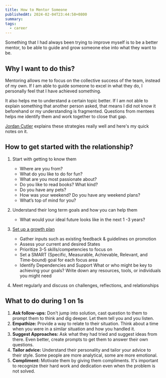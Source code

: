 ```yaml
---
title: How to Mentor Someone
publishedAt: 2024-02-04T23:44:58+0800
summary:
tags:
  - career
---
```


Something that I had always been trying to improve myself is to be a better mentor, to be able to guide and grow someone else into what they want to be.

## Why I want to do this?

Mentoring allows me to focus on the collective success of the team, instead of my own. If I am able to guide someone to excel in what they do, I personally feel that I have achieved something.

It also helps me to understand a certain topic better. If I am not able to explain something that another person asked, that means I did not know it beforehand or my understanding is fragmented. Questions from mentees helps me identify them and work together to close that gap.

[Jordan Cutler](https://substack.com/@jordancutler) explains these strategies really well and here's my quick notes on it.

## How to get started with the relationship?

1. Start with getting to know them

   - Where are you from?
   - What do you like to do for fun?
   - What are you most passionate about?
   - Do you like to read books? What kind?
   - Do you have any pets?
   - How was your weekend? Do you have any weekend plans?
   - What’s top of mind for you?

2. Understand their long term goals and how you can help them

   - What would your ideal future looks like in the next 1 -3 years?

3. [Set up a growth plan](https://careercutler.substack.com/p/how-to-be-the-mentor-you-wish-you#%C2%A7build-a-career-growth-plan)

   - Gather inputs such as existing feedback & guidelines on promotion
   - Assess your current and desired States
   - Prioritize 3-5 skills/competencies to focus on
   - Set a SMART (Specific, Measurable, Achievable, Relevant, and Time-bound) goal for each focus area
   - Identify Dependencies and Support What or who might be key to achieving your goals? Write down any resources, tools, or individuals you might need

4. Meet regularly and discuss on challenges, reflections, and relationships

## What to do during 1 on 1s

1. **Ask follow-ups:** Don't jump into solution, cast question to them to prompt them to think and dig deeper. Let them tell you and you listen.
2. **Empathize:** Provide a way to relate to their situation. Think about a time when you were in a similar situation and how you handled it.
3. **Suggest Approaches:** Ask what they had tried and suggest ideas from there. Even better, create prompts to get them to answer their own questions.
4. **Tailor advice:** Understand their personality and tailor your advice to their style. Some people are more analytical, some are more emotional.
5. **Compliment:** Motivate them by giving them compliments. It's important to recognize their hard work and dedication even when the problem is not solved.
